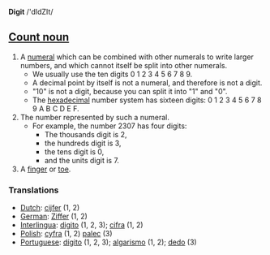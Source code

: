 '''Digit''' /'dIdZIt/

==[[Count noun]]==

# A [[numeral]] which can be combined with other numerals to write larger numbers, and which cannot itself be split into other numerals.
#* We usually use the ten digits 0 1 2 3 4 5 6 7 8 9.
#* A decimal point by itself is not a numeral, and therefore is not a digit.
#* "10" is not a digit, because you can split it into "1" and "0".
#* The [[hexadecimal]] number system has sixteen digits: 0 1 2 3 4 5 6 7 8 9 A B C D E F. 
# The number represented by such a numeral.
#* For example, the number 2307 has four digits:
#** The thousands digit is 2,
#** the hundreds digit is 3,
#** the tens digit is 0,
#** and the units digit is 7.
# A [[finger]] or [[toe]].

===Translations===
*[[Dutch]]: [[cijfer]] (1, 2)
*[[German]]: [[Ziffer]] (1, 2)
*[[Interlingua]]: [[digito]] (1, 2, 3); [[cifra]] (1, 2)
*[[Polish]]: [[cyfra]] (1, 2) [[palec]] (3)
*[[Portuguese]]: [[dígito]] (1, 2, 3); [[algarismo]] (1, 2); [[dedo]] (3)
